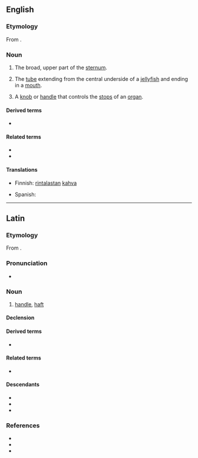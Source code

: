 ==English==
{{wikipedia}}

===Etymology===
From {{etyl|la|en}} {{m|la|manūbrium||handle}}.

===Noun===
{{en-noun|manubria|manubriums}}

# {{lb|en|skeleton}} The broad, upper part of the [[sternum]].
# {{lb|en|zoology}} The [[tube]] extending from the central underside of a [[jellyfish]] and ending in a [[mouth]].
# A [[knob]] or [[handle]] that controls the [[stop]]s of an [[organ]].

====Derived terms====
* {{l|en|manubrial}}

====Related terms====
* {{l|en|manubriate}}
* {{l|en|manubriated}}

====Translations====
{{trans-top|broad, upper part of the sternum}}
* Finnish: [[rintalasta|rintalastan]] [[kahva]]
{{trans-mid}}
* Spanish: {{t+|es|manubrio|m}}
{{trans-bottom}}

{{trans-top|tube extending from the central underside of a jellyfish}}
{{trans-mid}}
{{trans-bottom}}

----

==Latin==

===Etymology===
From {{m|la|manus||hand}}.

===Pronunciation===
* {{la-IPA|manūbrium}}

===Noun===
{{la-noun|manūbrium|manūbriī|n|second}}

# [[handle]], [[haft]]

====Declension====
{{la-ndecl|manūbrium<2>}}

====Derived terms====
* {{l|la|eximere alicui ex manu manubrium}}

====Related terms====
* {{l|la|manus}}

====Descendants====
* {{desc|en|manubrium}}
* {{desc|it|manubrio}}
* {{desc|es|manubrio}}

===References===
* {{R:L&S}}
* {{R:Elementary Lewis}}
* {{R:Gaffiot}}